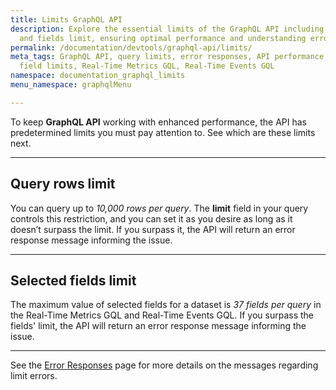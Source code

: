 ```yaml
---
title: Limits GraphQL API
description: Explore the essential limits of the GraphQL API including rows per query
  and fields limit, ensuring optimal performance and understanding error responses.
permalink: /documentation/devtools/graphql-api/limits/
meta_tags: GraphQL API, query limits, error responses, API performance, querying rows,
  field limits, Real-Time Metrics GQL, Real-Time Events GQL
namespace: documentation_graphql_limits
menu_namespace: graphqlMenu

---
```


To keep **GraphQL API** working with enhanced performance, the API has predetermined limits you must pay attention to. See which are these limits next.

---

## Query rows limit

You can query up to *10,000 rows per query*. The **limit** field in your query controls this restriction, and you can set it as you desire as long as it doesn’t surpass the limit. If you surpass it, the API will return an error response message informing the issue.

---

## Selected fields limit

The maximum value of selected fields for a dataset is *37 fields per query* in the Real-Time Metrics GQL and Real-Time Events GQL. If you surpass the fields' limit, the API will return an error response message informing the issue.

---

See the [Error Responses](/en/documentation/devtools/graphql-api/error-responses/) page for more details on the messages regarding limit errors.




